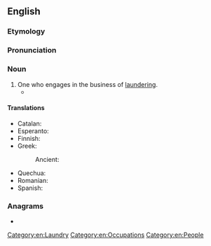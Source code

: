 ==English==

===Etymology===
{{suffix|en|launder|er|id2=agent noun}}

===Pronunciation===
{{rfp|en}}

===Noun===
{{en-noun}}

# One who engages in the business of [[laundering]].
#* {{quote-journal|en|year=1941|month=September|author=Charles E. Lee|title=Sheltering in London Tube Stations|journal=Railway Magazine|page=389|text=[...] the Westminster City Council has arranged with a large firm of '''launderers''' to wash blankets, sheets, pillow cases, and counterpanes, at low standard prices, and to return them the same day.}}

====Translations====
{{trans-top|one who engages in the business of laundering}}
* Catalan: {{t|ca|blanquejador|m}}
* Esperanto: {{t|eo|lavisto}}
* Finnish: {{t+|fi|pyykinpesijä}}
* Greek:
*: Ancient: {{t|grc|πλύντης|m}}
{{trans-mid}}
* Quechua: {{t|qu|t'aqsaq}}
* Romanian: {{t+|ro|spălător|m}}
* Spanish: {{t|es|blanqueador|m}}
{{trans-bottom}}

===Anagrams===
* {{anagrams|en|a=adeelnrru|relaunder}}

[[Category:en:Laundry]]
[[Category:en:Occupations]]
[[Category:en:People]]